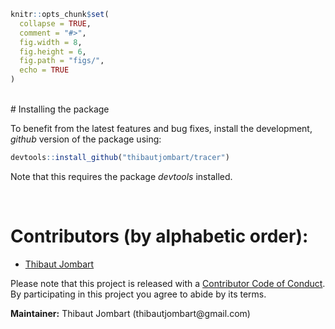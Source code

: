 
```r
knitr::opts_chunk$set(
  collapse = TRUE,
  comment = "#>",
  fig.width = 8,
  fig.height = 6,
  fig.path = "figs/",
  echo = TRUE
)

```




<br>
# Installing the package


To benefit from the latest features and bug fixes, install the development, *github* version of the package using:
```r
devtools::install_github("thibautjombart/tracer")
```

Note that this requires the package *devtools* installed.


<br>


# Contributors (by alphabetic order):
- [Thibaut Jombart](https://github.com/thibautjombart)


Please note that this project is released with a [Contributor Code of Conduct](CONDUCT.md). By participating in this project you agree to abide by its terms.

**Maintainer:** Thibaut Jombart (thibautjombart@gmail.com)

